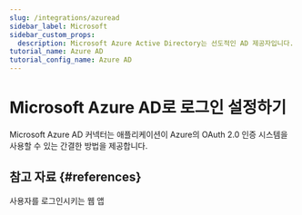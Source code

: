 ```yaml
---
slug: /integrations/azuread
sidebar_label: Microsoft
sidebar_custom_props:
  description: Microsoft Azure Active Directory는 선도적인 AD 제공자입니다.
tutorial_name: Azure AD
tutorial_config_name: Azure AD
---
```




# Microsoft Azure AD로 로그인 설정하기

Microsoft Azure AD 커넥터는 애플리케이션이 Azure의 OAuth 2.0 인증 시스템을 사용할 수 있는 간결한 방법을 제공합니다.

<GuideTip />

<Integration />

## 참고 자료 \{#references}

<Url href="https://docs.microsoft.com/en-us/azure/active-directory/develop/scenario-web-app-sign-user-overview">
  사용자를 로그인시키는 웹 앱
</Url>
